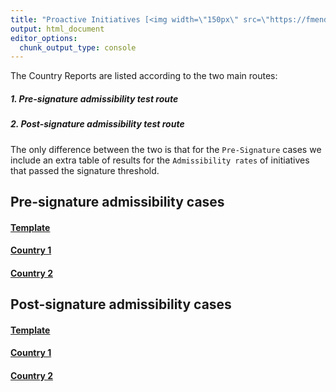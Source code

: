 ```yaml
---
title: "Proactive Initiatives [<img width=\"150px\" src=\"https://fmendez72.github.io/lidd/images/lidd2.png\" style=\"float: right;\"/>](https://fmendez72.github.io/lidd/rejection_analysis.html)"
output: html_document
editor_options: 
  chunk_output_type: console
---
```


The Country Reports are listed according to the two main routes:

##### 1. Pre-signature admissibility test route

##### 2. Post-signature admissibility test route


The only difference between the two is that for the `Pre-Signature` cases we include an extra table of results for the `Admissibility rates` of initiatives that passed the signature threshold.


## Pre-signature admissibility cases

#### <a href="https://fmendez72.github.io/lidd/Liddpages/rejection/proactive/lithuania.html" target="_blank">Template</a>

#### <a href="https://fmendez72.github.io/lidd/Liddpages/rejection/proactive/lithuania.html" target="_blank">Country 1</a>

#### <a href="https://fmendez72.github.io/lidd/Liddpages/rejection/proactive/lithuania.html" target="_blank">Country 2</a>

## Post-signature admissibility cases

#### <a href="https://fmendez72.github.io/lidd/Liddpages/rejection/proactive/croatia.html" target="_blank">Template</a>

#### <a href="https://fmendez72.github.io/lidd/Liddpages/rejection/proactive/croatia.html" target="_blank">Country 1</a>

#### <a href="https://fmendez72.github.io/lidd/Liddpages/rejection/proactive/croatia.html" target="_blank">Country 2</a>

